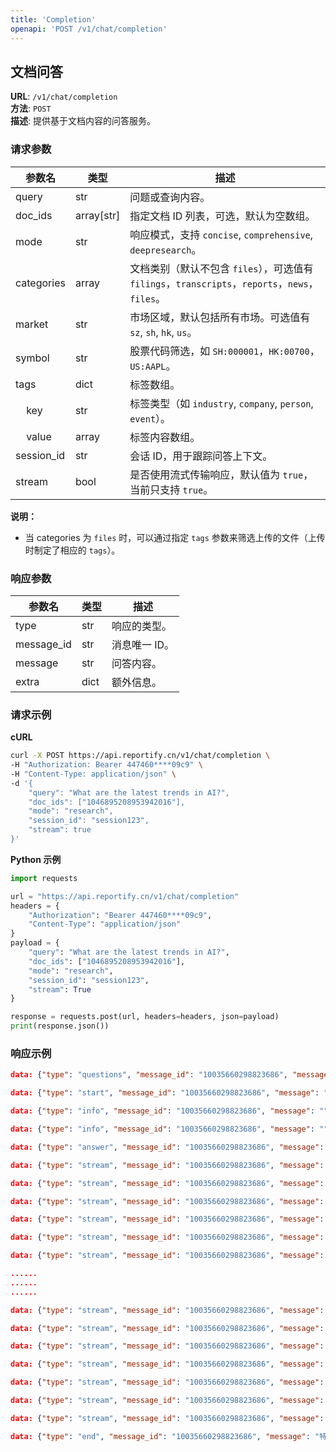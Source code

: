 ```yaml
---
title: 'Completion'
openapi: 'POST /v1/chat/completion'
---
```


## 文档问答

**URL**: `/v1/chat/completion`  
**方法**: `POST`  
**描述**: 提供基于文档内容的问答服务。

### 请求参数

| 参数名       | 类型         | 描述                                    |
|--------------|--------------|-----------------------------------------|
| query        | str          | 问题或查询内容。                        |
| doc_ids      | array[str]   | 指定文档 ID 列表，可选，默认为空数组。   |
| mode         | str          | 响应模式，支持 `concise`, `comprehensive`, `deepresearch`。 |
| categories     | array  | 文档类别（默认不包含 `files`），可选值有 `filings`，`transcripts`，`reports`，`news`，`files`。 |
| market       | str          | 市场区域，默认包括所有市场。可选值有 `sz`, `sh`, `hk`, `us`。                                      |
| symbol       | str          | 股票代码筛选，如 `SH:000001`，`HK:00700`，`US:AAPL`。                                                       |
| tags         | dict         | 标签数组。                                                        |
| &nbsp;&nbsp;&nbsp;&nbsp;key | str   | 标签类型（如 `industry`, `company`, `person`, `event`）。            |
| &nbsp;&nbsp;&nbsp;&nbsp;value| array | 标签内容数组。                                                      |
| session_id   | str          | 会话 ID，用于跟踪问答上下文。            |
| stream       | bool         | 是否使用流式传输响应，默认值为 `true`，当前只支持 `true`。  |

**说明：**
- 当 categories 为 `files` 时，可以通过指定 `tags` 参数来筛选上传的文件（上传时制定了相应的 `tags`）。


### 响应参数
| 参数名      | 类型 | 描述                    |
|-------------|------|-------------------------|
| type        | str  | 响应的类型。            |
| message_id  | str  | 消息唯一 ID。           |
| message     | str  | 问答内容。              |
| extra       | dict | 额外信息。              |

### 请求示例

**cURL**
```bash
curl -X POST https://api.reportify.cn/v1/chat/completion \
-H "Authorization: Bearer 447460****09c9" \
-H "Content-Type: application/json" \
-d '{
    "query": "What are the latest trends in AI?",
    "doc_ids": ["1046895208953942016"],
    "mode": "research",
    "session_id": "session123",
    "stream": true
}'
```

**Python 示例**
```python
import requests

url = "https://api.reportify.cn/v1/chat/completion"
headers = {
    "Authorization": "Bearer 447460****09c9",
    "Content-Type": "application/json"
}
payload = {
    "query": "What are the latest trends in AI?",
    "doc_ids": ["1046895208953942016"],
    "mode": "research",
    "session_id": "session123",
    "stream": True
}

response = requests.post(url, headers=headers, json=payload)
print(response.json())
```

### 响应示例
```json
data: {"type": "questions", "message_id": "10035660298823686", "message": "", "extra": {"questions": ["特斯拉最近的营收和利润情况如何？", "特斯拉最近的交付量和生产量如何？", "特斯拉最近在市场上的表现如何？"], "in_steps": false}}

data: {"type": "start", "message_id": "10035660298823686", "message": "特斯拉最近业绩表现", "extra": {}}

data: {"type": "info", "message_id": "10035660298823686", "message": "", "extra": {"tool": {"key": "", "query": "特斯拉最近的营收和利润情况如何？\n特斯拉最近的交付量和生产量如何？\n特斯拉最近在市场上的表现如何？", "question": "特斯拉最近的营收和利润情况如何？\n特斯拉最近的交付量和生产量如何？\n特斯拉最近在市场上的表现如何？"}}}

data: {"type": "info", "message_id": "10035660298823686", "message": "", "extra": {"sources": [{"type": "text", "summary": "", "doc": {"doc_id": "1046895208953942016", "title": "Tesla(TSLA) - 2024 Q3 - Quarterly Report", "url": "https://reportify.cn/filings/1046895208953942016"}}]}}

data: {"type": "answer", "message_id": "10035660298823686", "message": "特斯拉最近业绩表现", "extra": {"sources": [{"type": "table", "summary": "", "doc": {"doc_id": "1046895208953942016", "title": "Tesla(TSLA) - 2024 Q3 - Quarterly Report", "url": "https://reportify.cn/filings/1046895208953942016"}}]}}

data: {"type": "stream", "message_id": "10035660298823686", "message": "特斯拉", "extra": {}}

data: {"type": "stream", "message_id": "10035660298823686", "message": "2", "extra": {}}

data: {"type": "stream", "message_id": "10035660298823686", "message": "0", "extra": {}}

data: {"type": "stream", "message_id": "10035660298823686", "message": "2", "extra": {}}

data: {"type": "stream", "message_id": "10035660298823686", "message": "4", "extra": {}}

data: {"type": "stream", "message_id": "10035660298823686", "message": "年", "extra": {}}

......
......
......

data: {"type": "stream", "message_id": "10035660298823686", "message": "渗透率", "extra": {}}

data: {"type": "stream", "message_id": "10035660298823686", "message": "[", "extra": {}}

data: {"type": "stream", "message_id": "10035660298823686", "message": "3", "extra": {}}

data: {"type": "stream", "message_id": "10035660298823686", "message": "7", "extra": {}}

data: {"type": "stream", "message_id": "10035660298823686", "message": "]", "extra": {}}

data: {"type": "stream", "message_id": "10035660298823686", "message": "。", "extra": {}}

data: {"type": "stream", "message_id": "10035660298823686", "message": "", "extra": {}}

data: {"type": "end", "message_id": "10035660298823686", "message": "特斯拉2024年第三季度业绩表现如下：\n- **营收情况**：\n    - **总营收**：第三季度总营收为251.8亿美元，同比增长8%。其中，汽车业务营收228.06亿美元，同比增长5%；能源生成和存储业务营收23.76亿美元，同比增长52%；服务及其他业务营收27.9亿美元，同比增长29%[2][9]。\n![](https://duplik-1252068037.cos.ap-beijing.myqcloud.com/duplik/447460783945158/478331591190662/604690073731654/element/117.jpg)\n![](https://duplik-1252068037.cos.ap-beijing.myqcloud.com/duplik/447460783945158/478331591190662/604690073731654/element/95.jpg)\n    - **汽车业务细分**：汽车销售营收188.31亿美元，同比增长1%，主要因Model 3和Model Y现金交付量增加以及Cybertruck交付量上升，同时车辆平均售价降低和产品组合变化部分抵消了增长；汽车监管信贷营收7.39亿美元，同比增长33%，受北美地区信贷需求推动；汽车租赁营收4.46亿美元，同比下降9%，主要因直接销售型租赁交付量降低和租赁买断减少[2][11][18]。\n    - **能源生成和存储业务**：营收增长主要由于Megapack和Powerwall的部署增加[36]。\n    - **服务及其他业务**：营收增长主要源于非保修维护服务、碰撞修复收入、二手车收入、付费超级充电收入、保险服务收入和零部件销售收入的增加[12]。\n- **利润情况**：\n    - **净利润**：第三季度净利润为21.83亿美元，同比增长16.3%。归属于普通股股东的净利润为21.67亿美元，同比增长17.0%[4][6]。\n![](https://duplik-1252068037.cos.ap-beijing.myqcloud.com/duplik/447460783945158/478331591190662/604690073731654/element/9.jpg)\n![](https://duplik-1252068037.cos.ap-beijing.myqcloud.com/duplik/447460783945158/478331591190662/604690073731654/element/6.jpg)\n    - **利润率**：总汽车业务的毛利率从2023年第三季度的18.7%上升至20.4年第三季度的20.1%，主要得益于单位车辆平均综合成本降低、FSD收入和监管信贷收入增加，部分被车辆平均售价降低所抵消[31]。\n- **现金流情况**：\n    - **经营活动现金流**：九个月内提供的经营活动净现金为101.09亿美元，较2023年同期的88.86亿美元增加12.2亿美元，主要因净经营资产和负债的有利变化，部分被净收入（不含非现金费用、收益和损失）的减少所抵消[7][17]。\n- **生产与交付情况**：\n    - **汽车生产与交付**：2024年前三季度生产约131.4万辆消费类汽车，交付约129.4万辆。专注于盈利性增长，包括利用现有工厂和生产线推出新产品、降低成本、提高产能和交付能力等[37]。\n    - **能源存储产品部署**：2024年前三季度部署了20.41 GWh的能源存储产品，专注于提高生产和市场渗透率[37]。", "extra": {"return_mode": 1, "agent_mode": 2}}
```